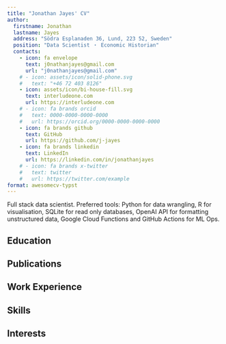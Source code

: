 ```yaml
---
title: "Jonathan Jayes' CV"
author:
  firstname: Jonathan
  lastname: Jayes
  address: "Södra Esplanaden 36, Lund, 223 52, Sweden"
  position: "Data Scientist ・ Economic Historian"
  contacts:
    - icon: fa envelope
      text: j0nathanjayes@gmail.com
      url: "j0nathanjayes@gmail.com"
    # - icon: assets/icon/solid-phone.svg
    #   text: "+46 72 403 8126"
    - icon: assets/icon/bi-house-fill.svg
      text: interludeone.com
      url: https://interludeone.com
    # - icon: fa brands orcid
    #   text: 0000-0000-0000-0000
    #   url: https://orcid.org/0000-0000-0000-0000
    - icon: fa brands github
      text: GitHub
      url: https://github.com/j-jayes
    - icon: fa brands linkedin
      text: LinkedIn
      url: https://linkedin.com/in/jonathanjayes
    # - icon: fa brands x-twitter
    #   text: twitter
    #   url: https://twitter.com/example
format: awesomecv-typst
---
```


Full stack data scientist. 
Preferred tools: Python for data wrangling, R for visualisation, SQLite for read only databases, OpenAI API for formatting unstructured data, Google Cloud Functions and GitHub Actions for ML Ops.

## Education

```{=typst}
#resume-entry(
  title: "PhD in Economic History",
  location: "Lund, Sweden",
  date: "2021 - 2025",
  description: "Lund University, School of Economics and Management. Thesis supervised by Prof. Kerstin Enflo. Examining winners and losers of technological change during the electrification in the 20th century."
)
#resume-entry(
  title: "Master's in Economics (cum laude)",
  location: "Stellenbosch, South Africa",
  date: "2020 - 2021",
  description: "Stellenbosch University. Researcher at the Laboratory for the Economics of Africa's Past. Submitted 'A Century Later: Lessons from the Spanish Flu Pandemic of 1918' to the South African Presidency."
)
#resume-entry(
  title: "Honours in Economics",
  location: "Cape Town, South Africa",
  date: "2018",
  description: "University of Cape Town. Class medalist in Policy Analysis. Core courses: macroeconomics, microeconomics, econometrics, and mathematics for economists."
)
#resume-entry(
  title: "Bachelor's in Social Science",
  location: "Cape Town, South Africa",
  date: "2015 - 2017",
  description: "University of Cape Town. Economics and Economic History. Dean's Merit List for three years. Class medalist in Microeconomics, Twentieth Century Industrialization, and Empires and Modernities."
)

```

## Publications

```{=typst}
#resume-entry(
  title: "Health inequality and the 1918 Spanish flu in South Africa",
  location: "World Development Special Issue",
  date: "2021",
  description: "Co-authored with Johan Fourie. DOI: 10.1016/j.worlddev.2021.105407."
)
#resume-entry(
  title: "Data Blog",
  location: "interludeone.com",
  date: "Ongoing",
  description: "Showcases personal data science projects."
)

```

## Work Experience

```{=typst}
#resume-entry(
  title: "Data Scientist",
  location: "Remote",
  date: "December 2022 - Present",
  description: "Codera Analytics. Automated collection of macroeconomic and ESG data, visualization of provincial revenue and expenditure trends."
)
#resume-entry(
  title: "Junior Data Scientist",
  location: "Remote",
  date: "January 2022 - March 2022",
  description: "Fathom Data. Created automated Rmarkdown reports, presented a session on code generation for commercialization of data products."
)
#resume-entry(
  title: "Quantitative Analyst",
  location: "University of California, Berkeley",
  date: "June 2020 - February 2021",
  description: "Research assistant to Prof. Barry Eichengreen. Conducted NLP analysis for a study on South Africa's Gold Standard and Great Depression."
)
#resume-entry(
  title: "Junior Consultant",
  location: "Stellenbosch, South Africa",
  date: "March 2019 - January 2020",
  description: "FTI Consulting. Led a pro bono project on economic impact assessment, contributed to expert reports in telecommunications, oil, and poultry industries."
)
#resume-entry(
  title: "Financial Director and Debating Coach",
  location: "Cape Town, South Africa",
  date: "February 2016 - November 2018",
  description: "Thethani Debating League. Managed budgets, organized tournaments, and coached debating workshops. Awarded Investec UCT Student Leadership Awards."
)

```

## Skills

```{=typst}
#resume-entry(
  title: "Data Science Skills",
  description: "Scraping and cleaning data, visualizing patterns, creating interactive dashboards, supervised and unsupervised ML."
)
#resume-entry(
  title: "Software",
  description: "Python, R, SQLite, OpenAI API, Google Cloud Functions, GitHub Actions."
)
#resume-entry(
  title: "Languages",
  description: "English (Native), Swedish (Intermediate), French (Learning)."
)

```

## Interests

```{=typst}
#resume-entry(
  title: "Hobbies",
  description: "Homebrewing pale ales, running marathons."
)

```